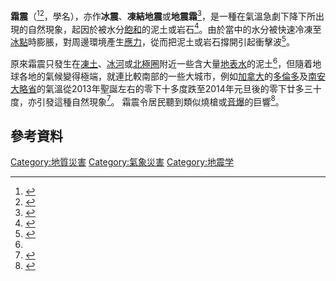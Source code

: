 {{noteTA 
|G1= Earthquake
}}

'''霜震'''（{{lang-en|'''Frost quake'''}}<ref name="wisconsin">{{cite web|url=http://www.uwm.edu/Dept/Geosciences/qketour/frostqke/cryoseis.html|title=Milwaukee Area Frostquakes|accessdate=2006-10-22|date=1994-02-24|publisher=[[University_of_Wisconsin–Milwaukee|University of Wisconsin–Milwaukee]]|archive-date=2007-01-04|archive-url=https://web.archive.org/web/20070104124542/http://www.uwm.edu/Dept/Geosciences/qketour/frostqke/cryoseis.html|dead-url=no}}</ref><ref name="MGS">{{cite web|url=http://www.maine.gov/doc/nrimc/mgs/explore/hazards/quake/quake-cryoseism.htm|title=Cryoseisms in Maine|accessdate=2006-10-21|date=2005-10-06|publisher=Maine Geological Survey, [[Maine|the State of Maine]]|archive-date=2013-05-07|archive-url=https://web.archive.org/web/20130507082901/http://www.maine.gov/doc/nrimc/mgs/explore/hazards/quake/quake-cryoseism.htm|dead-url=no}}</ref>，學名{{lang|en|'''Cryoseism'''}}），亦作'''冰震'''、'''凍結地震'''或'''地震霜'''<ref>{{cite episode |url=http://www.youtube.com/watch?v=l1Td2_iUAYI |date=2014-01-04 |accessdate=2014-01-06 |title=加拿大人最近體驗到的較新自然現像 Frost Quake*，火星一號計劃首次運送地球人移居火星*，聽眾分享拉斯維加斯酒店靈異經歷* |series=[[星空奇談|星空奇談]] |language=zh |archive-date=2016-10-06 |archive-url=https://web.archive.org/web/20161006150015/https://www.youtube.com/watch?v=l1Td2_iUAYI |dead-url=no }}</ref>，是一種在氣溫急劇下降下所出現的自然現象，起因於被水分[[飽和|飽和]]的泥土或岩石<ref name="shortnote">{{cite web|url=http://www.uwm.edu/Dept/Geosciences/qketour/frostqke/lacroix.html|title=A Short Note on Cryoseisms|accessdate=2006-10-21|author=Andrew V. Lacroix|work=Earthquake Notes|date=January 1980|archive-date=2007-01-04|archive-url=https://web.archive.org/web/20070104124323/http://www.uwm.edu/Dept/Geosciences/qketour/frostqke/lacroix.html|dead-url=no}}</ref>。由於當中的水分被快速冷凍至[[冰點|冰點]]時膨脹，對周邊環境產生[[應力|應力]]，從而把泥土或岩石撐開引起衝擊波<ref name="wnb">{{cite web|url=http://weathernotebook.org/transcripts/2000/04/14.html|title=Cryoseisms Explained|accessdate=2006-10-21|author=Dave Thurlow|work=The Weather Notebook|publisher=Mount Washington Observatory|date=2000-04-14|language=en|deadurl=yes|archiveurl=https://web.archive.org/web/20051124034552/http://www.weathernotebook.org/transcripts/2000/04/14.html|archivedate=2005-11-24}}</ref>。

原來霜震只發生在[[凍土|凍土]]、[[冰河|冰河]]或[[北極圈|北極圈]]附近一些含大量[[地表水|地表水]]的泥土<ref name="wnb" />，但隨着地球各地的氣候變得極端，就連比較南部的一些大城市，例如[[加拿大|加拿大]]的[[多倫多|多倫多]]及[[南安大略省|南安大略省]]的氣溫從2013年聖誕左右的零下十多度跌至2014年元旦後的零下廿多三十度，亦引發這種自然現象<ref>{{cite news |url=http://rt.com/news/frost-quakes-canada-toronto-230/ |title=Canadians experience jolting 'frost quakes' as temperatures plunge |date=2014-01-06 |accessdate=2014-01-06 |language=en |publisher=[[RT_News|RT News]] |archive-date=2020-12-04 |archive-url=https://web.archive.org/web/20201204200610/https://www.rt.com/news/frost-quakes-canada-toronto-230/ |dead-url=no }}</ref>。
霜震令居民聽到類似燒槍或[[音爆|音爆]]的巨響<ref>{{cite news |url=http://www.businessinsider.com/what-is-a-frost-quake-2014-1#ixzz2pef7XdNl |title=It's So Cold In Canada The Ground Has Literally Been Cracking Open |author=Christina Sterbenz |date=2014-01-05 |language=en |publisher=[[Business_Insider|Business Insider]] |accessdate=2014-01-06 |archive-date=2019-06-29 |archive-url=https://web.archive.org/web/20190629030918/https://www.businessinsider.com/what-is-a-frost-quake-2014-1#ixzz2pef7XdNl |dead-url=no }}</ref>。

==參考資料==
{{reflist}}

{{Earthquake}}

[[Category:地質災害|Category:地質災害]]
[[Category:氣象災害|Category:氣象災害]]
[[Category:地震学|Category:地震学]]